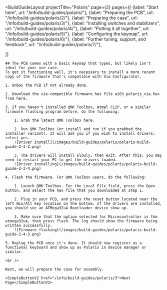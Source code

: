 ---
---


<BuildGuideLayout 
	projectTitle="Polaris"
  page={2}
  pages={[
    {label: "Start here", url: "/info/build-guides/polaris/"},
    {label: "Preparing the PCB", url: "/info/build-guides/polaris/2/"},
    {label: "Preparing the case", url: "/info/build-guides/polaris/3/"},
    {label: "Installing switches and stabilizers", url: "/info/build-guides/polaris/4/"},
    {label: "Putting it all together", url: "/info/build-guides/polaris/5/"},
    {label: "Configuring the keymap", url: "/info/build-guides/polaris/6/"},
    {label: "Further tuning, support, and feedback", url: "/info/build-guides/polaris/7/"},
    
  ]}
>

  <AltMarkdownRenderer>

    ## The PCB comes with a basic keymap that types, but likely isn't ideal for your use case.
    To get it functioning well, it's necessary to install a more recent copy of the firmware that's compatible with Via Configurator.

    1. Unbox the PCB if not already done.

    2. Download the via-compatible firmware hex file ai03_polaris_via.hex from here.

    3. If you haven't installed QMK Toolbox, Atmel FLIP, or a similar firmware flashing program before, do the following:

        1. Grab the latest QMK Toolbox here.

        2. Run QMK Toolbox (or install and run if you grabbed the installer variant). It will ask you if you wish to install drivers; select yes.
        ![Driver install](/images/build-guides/polaris/polaris-build-guide-2-3-2.png)

        3. The drivers will install slowly, then exit. After this, you may need to restart your PC to get the drivers loaded.
        ![Driver installing](/images/build-guides/polaris/polaris-build-guide-2-3-4.png)

    4. Flash the firmware. For QMK Toolbox users, do the following:

        1. Launch QMK Toolbox. For the Local File field, press the Open button, and select the hex file that you downloaded at step 1.

        2. Plug in your PCB, and press the reset button located near the left Win/Alt key location on the bottom. If the drivers are installed, you should see an ATMega32u4 Bootloader device show up.

        3. Make sure that the option selected for Microcontroller is the atmega32u4, then press flash. The log should show the firmware being written successfully.
        ![Firmware flashing](/images/build-guides/polaris/polaris-build-guide-2-4-3.png)

    5. Replug the PCB once it's done. It should now register as a functional keyboard and show up as Polaris in device manager or similar.

    <br />
    
    Next, we will prepare the case for assembly.

    <SimpleButtonV2 href="/info/build-guides/polaris/3">Next Page</SimpleButtonV2>
    
    
  </AltMarkdownRenderer>
			
</BuildGuideLayout>


